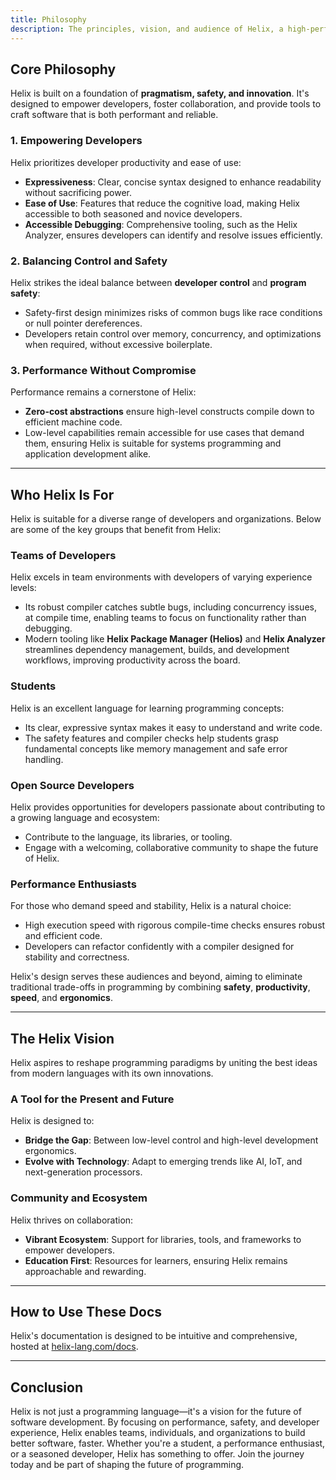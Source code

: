 ```yaml
---
title: Philosophy
description: The principles, vision, and audience of Helix, a high-performance programming language.
---
```


## Core Philosophy

Helix is built on a foundation of **pragmatism, safety, and innovation**. It's designed to empower developers, foster collaboration, and provide tools to craft software that is both performant and reliable.

### 1. **Empowering Developers**
Helix prioritizes developer productivity and ease of use:
- **Expressiveness**: Clear, concise syntax designed to enhance readability without sacrificing power.
- **Ease of Use**: Features that reduce the cognitive load, making Helix accessible to both seasoned and novice developers.
- **Accessible Debugging**: Comprehensive tooling, such as the Helix Analyzer, ensures developers can identify and resolve issues efficiently.

### 2. **Balancing Control and Safety**
Helix strikes the ideal balance between **developer control** and **program safety**:
- Safety-first design minimizes risks of common bugs like race conditions or null pointer dereferences.
- Developers retain control over memory, concurrency, and optimizations when required, without excessive boilerplate.

### 3. **Performance Without Compromise**
Performance remains a cornerstone of Helix:
- **Zero-cost abstractions** ensure high-level constructs compile down to efficient machine code.
- Low-level capabilities remain accessible for use cases that demand them, ensuring Helix is suitable for systems programming and application development alike.

---

## Who Helix Is For

Helix is suitable for a diverse range of developers and organizations. Below are some of the key groups that benefit from Helix:

### Teams of Developers
Helix excels in team environments with developers of varying experience levels:
- Its robust compiler catches subtle bugs, including concurrency issues, at compile time, enabling teams to focus on functionality rather than debugging.
- Modern tooling like **Helix Package Manager (Helios)** and **Helix Analyzer** streamlines dependency management, builds, and development workflows, improving productivity across the board.

### Students
Helix is an excellent language for learning programming concepts:
- Its clear, expressive syntax makes it easy to understand and write code.
- The safety features and compiler checks help students grasp fundamental concepts like memory management and safe error handling.

### Open Source Developers
Helix provides opportunities for developers passionate about contributing to a growing language and ecosystem:
- Contribute to the language, its libraries, or tooling.
- Engage with a welcoming, collaborative community to shape the future of Helix.

### Performance Enthusiasts
For those who demand speed and stability, Helix is a natural choice:
- High execution speed with rigorous compile-time checks ensures robust and efficient code.
- Developers can refactor confidently with a compiler designed for stability and correctness.

Helix's design serves these audiences and beyond, aiming to eliminate traditional trade-offs in programming by combining **safety**, **productivity**, **speed**, and **ergonomics**.

---

## The Helix Vision

Helix aspires to reshape programming paradigms by uniting the best ideas from modern languages with its own innovations.

### A Tool for the Present and Future
Helix is designed to:
- **Bridge the Gap**: Between low-level control and high-level development ergonomics.
- **Evolve with Technology**: Adapt to emerging trends like AI, IoT, and next-generation processors.

### Community and Ecosystem
Helix thrives on collaboration:
- **Vibrant Ecosystem**: Support for libraries, tools, and frameworks to empower developers.
- **Education First**: Resources for learners, ensuring Helix remains approachable and rewarding.

---

## How to Use These Docs

Helix's documentation is designed to be intuitive and comprehensive, hosted at [helix-lang.com/docs](https://www.helix-lang.com/docs).

---

## Conclusion

Helix is not just a programming language—it's a vision for the future of software development. By focusing on performance, safety, and developer experience, Helix enables teams, individuals, and organizations to build better software, faster. Whether you're a student, a performance enthusiast, or a seasoned developer, Helix has something to offer. Join the journey today and be part of shaping the future of programming.
